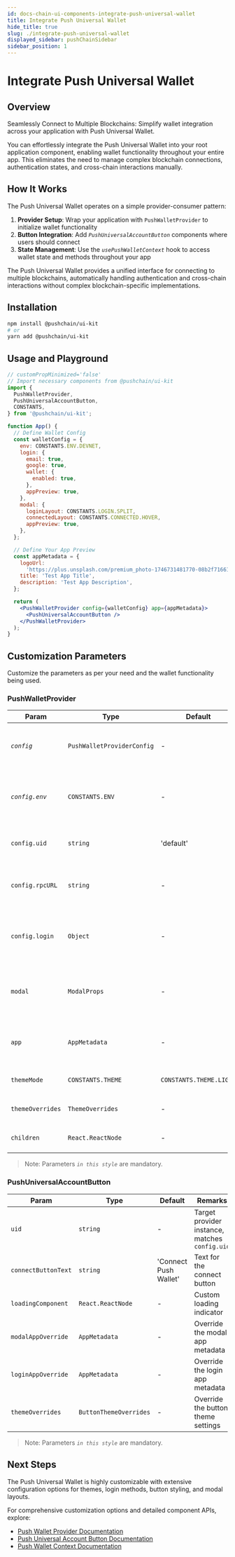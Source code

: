 ```yaml
---
id: docs-chain-ui-components-integrate-push-universal-wallet
title: Integrate Push Universal Wallet
hide_title: true
slug: ./integrate-push-universal-wallet
displayed_sidebar: pushChainSidebar
sidebar_position: 1
---
```



# Integrate Push Universal Wallet

## Overview

Seamlessly Connect to Multiple Blockchains: Simplify wallet integration across your application with Push Universal Wallet.

You can effortlessly integrate the Push Universal Wallet into your root application component, enabling wallet functionality throughout your entire app. This eliminates the need to manage complex blockchain connections, authentication states, and cross-chain interactions manually.

## How It Works

The Push Universal Wallet operates on a simple provider-consumer pattern:

1. **Provider Setup**: Wrap your application with `PushWalletProvider` to initialize wallet functionality
2. **Button Integration**: Add _`PushUniversalAccountButton`_ components where users should connect
3. **State Management**: Use the _`usePushWalletContext`_ hook to access wallet state and methods throughout your app

The Push Universal Wallet provides a unified interface for connecting to multiple blockchains, automatically handling authentication and cross-chain interactions without complex blockchain-specific implementations.

## Installation

```bash
npm install @pushchain/ui-kit
# or
yarn add @pushchain/ui-kit
```

## Usage and Playground

```jsx live
// customPropMinimized='false'
// Import necessary components from @pushchain/ui-kit
import {
  PushWalletProvider,
  PushUniversalAccountButton,
  CONSTANTS,
} from '@pushchain/ui-kit';

function App() {
  // Define Wallet Config
  const walletConfig = {
    env: CONSTANTS.ENV.DEVNET,
    login: {
      email: true,
      google: true,
      wallet: {
        enabled: true,
      },
      appPreview: true,
    },
    modal: {
      loginLayout: CONSTANTS.LOGIN.SPLIT,
      connectedLayout: CONSTANTS.CONNECTED.HOVER,
      appPreview: true,
    },
  };

  // Define Your App Preview
  const appMetadata = {
    logoUrl:
      'https://plus.unsplash.com/premium_photo-1746731481770-08b2f71661d0?q=80&w=2671&auto=format&fit=crop&ixlib=rb-4.1.0&ixid=M3wxMjA3fDB8MHxwaG90by1wYWdlfHx8fGVufDB8fHx8fA%3D%3D',
    title: 'Test App Title',
    description: 'Test App Description',
  };

  return (
    <PushWalletProvider config={walletConfig} app={appMetadata}>
      <PushUniversalAccountButton />
    </PushWalletProvider>
  );
}
```

## Customization Parameters

Customize the parameters as per your need and the wallet functionality being used.

### PushWalletProvider

| Param            | Type                       | Default                 | Remarks                                                  |
| ---------------- | -------------------------- | ----------------------- | -------------------------------------------------------- |
| _`config`_       | `PushWalletProviderConfig` | -                       | Core configuration object for wallet connections         |
| _`config.env`_   | `CONSTANTS.ENV`            | -                       | Chain environment - 'TESTNET', 'MAINNET', or 'LOCAL'     |
| `config.uid`     | `string`                   | 'default'               | Unique identifier for this provider instance             |
| `config.rpcURL`  | `string`                   | -                       | Custom JSON-RPC endpoint for supported chains            |
| `config.login`   | `Object`                   | -                       | Login method configuration (email, google, wallet)       |
| `modal`          | `ModalProps`               | -                       | Global defaults for login and connected modal instances  |
| `app`            | `AppMetadata`              | -                       | Application branding metadata (logo, title, description) |
| `themeMode`      | `CONSTANTS.THEME`          | `CONSTANTS.THEME.LIGHT` | Theme mode - 'LIGHT' or 'DARK'                           |
| `themeOverrides` | `ThemeOverrides`           | -                       | Override the theme settings                              |
| `children`       | `React.ReactNode`          | -                       | Your application components                              |

> Note: Parameters _`in this style`_ are mandatory.

### PushUniversalAccountButton

| Param               | Type                   | Default               | Remarks                                        |
| ------------------- | ---------------------- | --------------------- | ---------------------------------------------- |
| `uid`               | `string`               | -                     | Target provider instance, matches `config.uid` |
| `connectButtonText` | `string`               | 'Connect Push Wallet' | Text for the connect button                    |
| `loadingComponent`  | `React.ReactNode`      | -                     | Custom loading indicator                       |
| `modalAppOverride`  | `AppMetadata`          | -                     | Override the modal app metadata                |
| `loginAppOverride`  | `AppMetadata`          | -                     | Override the login app metadata                |
| `themeOverrides`    | `ButtonThemeOverrides` | -                     | Override the button theme settings             |

> Note: Parameters _`in this style`_ are mandatory.

## Next Steps

The Push Universal Wallet is highly customizable with extensive configuration options for themes, login methods, button styling, and modal layouts.

For comprehensive customization options and detailed component APIs, explore:

- [Push Wallet Provider Documentation](/docs/chain/ui-components/Advanced/push-wallet-provider/)
- [Push Universal Account Button Documentation](/docs/chain/ui-components/Advanced/push-universal-account-button/)
- [Push Wallet Context Documentation](docs/chain/ui-components/Advanced/use-push-wallet-context/)
